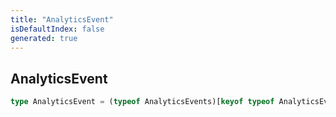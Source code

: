 ```yaml
---
title: "AnalyticsEvent"
isDefaultIndex: false
generated: true
---
```



<!-- This file was generated from the CommandKit source. Do not modify. Instead, re-run the "docgen" script -->


## AnalyticsEvent

<GenerationInfo sourceFile="packages/commandkit/src/analytics/constants.ts" sourceLine="17" packageName="commandkit" />



```ts title="Signature"
type AnalyticsEvent = (typeof AnalyticsEvents)[keyof typeof AnalyticsEvents]
```
